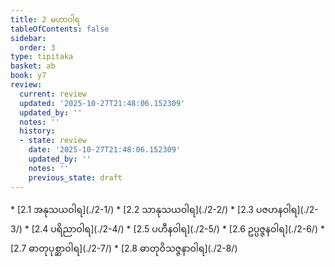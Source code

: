 ```yaml
---
title: 2 မဟာဝါရ
tableOfContents: false
sidebar:
  order: 3
type: tipitaka
basket: ab
book: y7
review:
  current: review
  updated: '2025-10-27T21:48:06.152309'
  updated_by: ''
  notes: ''
  history:
  - state: review
    date: '2025-10-27T21:48:06.152309'
    updated_by: ''
    notes: ''
    previous_state: draft
---
```



<ReviewStatus review={frontmatter.review} showDetails={true} />

<HypothesisAnnotation frontmatter={frontmatter} />

<DynamicBreadcrumb />



<TableOfContents book="y7" section="2">
* [2.1 အနုသယဝါရ](./2-1/)
* [2.2 သာနုသယဝါရ](./2-2/)
* [2.3 ပဇဟနဝါရ](./2-3/)
* [2.4 ပရိညာဝါရ](./2-4/)
* [2.5 ပဟီနဝါရ](./2-5/)
* [2.6 ဥပ္ပဇ္ဇနဝါရ](./2-6/)
* [2.7 ဓာတုပုစ္ဆာဝါရ](./2-7/)
* [2.8 ဓာတုဝိသဇ္ဇနာဝါရ](./2-8/)
</TableOfContents>